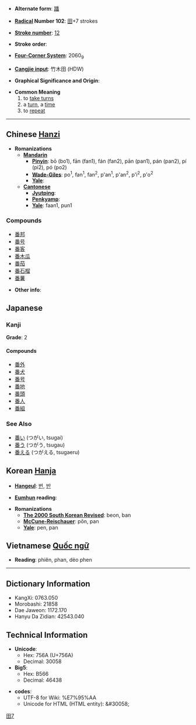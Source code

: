 * '''Alternate form''': [[蹯]]

* '''[[Wiktionary:Chinese radical index| Radical]] Number 102''': [[Wiktionary:Chinese radical index 田|田]]+7 strokes

* '''[[Wiktionary:Chinese total strokes index|Stroke number]]''': [[Wiktionary:Chinese total strokes index 12|12]]

* '''Stroke order''': 

* '''[[Wiktionary:Chinese four corner index|Four-Corner System]]''': 2060<sub>9</sub>

* '''[[Wiktionary:Chinese Cangjie index|Cangjie input]]''': 竹木田 (HDW)

* '''Graphical Significance and Origin''': 

* '''Common Meaning'''
*#to [[take turns]]
*# a [[turn]], a [[time]]
*# to [[repeat]]

----

== Chinese [[Hanzi]] ==

* '''Romanizations'''
** '''[[Mandarin]]'''
*** '''[[Pinyin]]''': bō (bo1), fān (fan1), fán (fan2), pān (pan1), pán (pan2), pí (pi2), pó (po2)
*** '''[[Wade-Giles]]''': po<sup>1</sup>, fan<sup>1</sup>, fan<sup>2</sup>, p'an<sup>1</sup>, p'an<sup>2</sup>, p'i<sup>2</sup>, p'o<sup>2</sup>
*** '''[[Yale]]''': 
** '''[[Cantonese]]'''
*** '''[[Jyutping]]''':
*** '''[[Penkyamp]]''': 
*** '''[[Yale]]''': faan1, pun1

===Compounds===
*[[番邦]]
*[[番号]]
*[[番客]]
*[[番木瓜]]
*[[番茄]]
*[[番石榴]]
*[[番薯]]

* '''Other info''': 


== Japanese ==
===Kanji===
{{kanji2|[[ばん]] (ban), [[はん]] (han)|[[つがい]] (tsugai), [[つがう]] (tsugau), [[つがえる]] (tsugaeru)}}

'''Grade''': 2 [[Category:Grade 2 kanji|田7]]

====Compounds====
*[[番外]]
*[[番犬]]
*[[番号]]
*[[番地]]
*[[番頭]]
*[[番人]]
*[[番組]]

===See Also===
*[[番い]] (つがい, tsugai)
*[[番う]] (つがう, tsugau)
*[[番える]] (つがえる, tsugaeru)

== Korean [[Hanja]] ==

* '''[[Hangeul]]''': [[번]], [[반]]

* '''[[Eumhun]] reading''': 

* '''Romanizations'''
** '''[[The 2000 South Korean Revised Romanization|The 2000 South Korean Revised]]''': beon, ban
** '''[[McCune-Reischauer]]''': pŏn, pan
** '''[[Yale]]''': pen, pan


== Vietnamese [[Quốc ngữ]] ==

* '''Reading''': phiên, phan, dẻo phen 

----

== Dictionary Information ==

* KangXi: 0763.050
* Morobashi: 21858
* Dae Jaweon: 1172.170
* Hanyu Da Zidian: 42543.040

== Technical Information ==

* '''Unicode''':
** Hex: 756A (U+756A)
** Decimal: 30058
* '''Big5''':
** Hex: B566
** Decimal: 46438

* '''codes''':
** UTF-8 for Wiki: <nowiki>%E7%95%AA</nowiki>
** Unicode for HTML (HTML entity): &#38;&#35;30058;